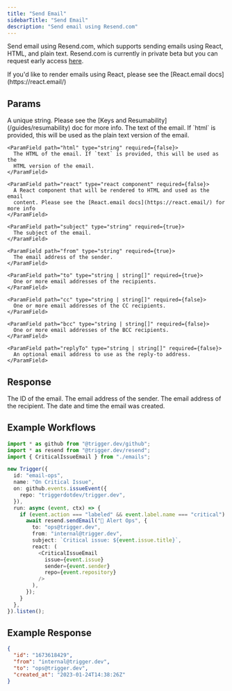 ```yaml
---
title: "Send Email"
sidebarTitle: "Send Email"
description: "Send email using Resend.com"
---
```


Send email using Resend.com, which supports sending emails using React, HTML, and plain text. Resend.com is currently in private beta but you can request early access [here](https://resend.com/).

<Note>
  If you'd like to render emails using React, please see the [React.email
  docs](https://react.email/)
</Note>

## Params

<ParamField path="key" type="string" required={true}>
  A unique string. Please see the [Keys and Resumability](/guides/resumability)
  doc for more info.
</ParamField>

<ParamField path="message" type="object" required={true}>
  <Expandable title="properties" defaultOpen={true}>
    <ParamField path="text" type="string" required={false}>
      The text of the email. If `html` is provided, this will be used as the
      plain text version of the email.
    </ParamField>

    <ParamField path="html" type="string" required={false}>
      The HTML of the email. If `text` is provided, this will be used as the
      HTML version of the email.
    </ParamField>

    <ParamField path="react" type="react component" required={false}>
      A React component that will be rendered to HTML and used as the email
      content. Please see the [React.email docs](https://react.email/) for more info
    </ParamField>

    <ParamField path="subject" type="string" required={true}>
      The subject of the email.
    </ParamField>

    <ParamField path="from" type="string" required={true}>
      The email address of the sender.
    </ParamField>

    <ParamField path="to" type="string | string[]" required={true}>
      One or more email addresses of the recipients.
    </ParamField>

    <ParamField path="cc" type="string | string[]" required={false}>
      One or more email addresses of the CC recipients.
    </ParamField>

    <ParamField path="bcc" type="string | string[]" required={false}>
      One or more email addresses of the BCC recipients.
    </ParamField>

    <ParamField path="replyTo" type="string | string[]" required={false}>
      An optional email address to use as the reply-to address.
    </ParamField>

  </Expandable>
</ParamField>

## Response

<ResponseField name="id" type="string">
  The ID of the email.
</ResponseField>

<ResponseField name="from" type="string">
  The email address of the sender.
</ResponseField>

<ResponseField name="to" type="string">
  The email address of the recipient.
</ResponseField>

<ResponseField name="created_at" type="string">
  The date and time the email was created.
</ResponseField>

## Example Workflows

<CodeGroup>

```typescript criticalIssue.tsx
import * as github from "@trigger.dev/github";
import * as resend from "@trigger.dev/resend";
import { CriticalIssueEmail } from "./emails";

new Trigger({
  id: "email-ops",
  name: "On Critical Issue",
  on: github.events.issueEvent({
    repo: "triggerdotdev/trigger.dev",
  }),
  run: async (event, ctx) => {
    if (event.action === "labeled" && event.label.name === "critical") {
      await resend.sendEmail("🚨 Alert Ops", {
        to: "ops@trigger.dev",
        from: "internal@trigger.dev",
        subject: `Critical issue: ${event.issue.title}`,
        react: (
          <CriticalIssueEmail
            issue={event.issue}
            sender={event.sender}
            repo={event.repository}
          />
        ),
      });
    }
  },
}).listen();
```

</CodeGroup>

## Example Response

```json
{
  "id": "1673618429",
  "from": "internal@trigger.dev",
  "to": "ops@trigger.dev",
  "created_at": "2023-01-24T14:38:26Z"
}
```
